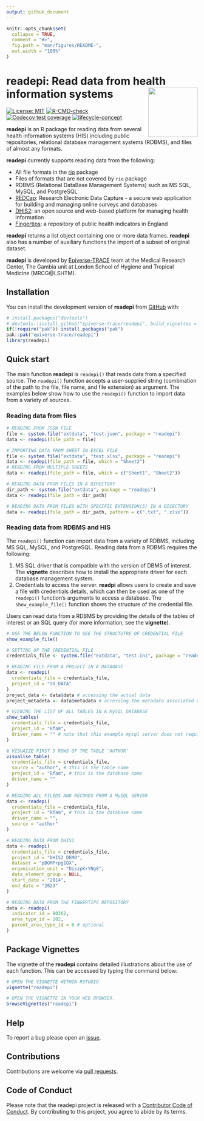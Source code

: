 ```yaml
---
output: github_document
---
```


<!-- README.md is generated from README.Rmd. Please edit that file -->

```r
knitr::opts_chunk$set(
  collapse = TRUE,
  comment = "#>",
  fig.path = "man/figures/README-",
  out.width = "100%"
)
```

# readepi: Read data from health information systems <img src="man/figures/logo.png" align="right" width="130"/>

<!-- badges: start -->
[![License: MIT](https://img.shields.io/badge/License-MIT-yellow.svg)](https://opensource.org/licenses/MIT) [![R-CMD-check](https://github.com/epiverse-trace/readepi/actions/workflows/R-CMD-check.yaml/badge.svg)](https://github.com/epiverse-trace/readepi/actions/workflows/R-CMD-check.yaml) [![Codecov test coverage](https://codecov.io/gh/epiverse-trace/readepi/branch/main/graph/badge.svg)](https://app.codecov.io/gh/epiverse-trace/readepi?branch=main) [![lifecycle-concept](https://raw.githubusercontent.com/reconverse/reconverse.github.io/master/images/badge-maturing.svg)](https://www.reconverse.org/lifecycle.html#concept)
<!-- badges: end -->

**readepi** is an R package for reading data from several health information systems (HIS) including public repositories, relational database management systems (RDBMS), and  files of almost any formats.

**readepi** currently supports reading data from the following:

-   All file formats in the [rio](https://cran.r-project.org/web/packages/rio/vignettes/rio.html) package\
-   Files of formats that are not covered  by `rio` package\
-   RDBMS (Relational DataBase Management Systems) such as MS SQL,  MySQL, and PostgreSQL\ 
- [REDCap](https://projectredcap.org/software/): Research Electronic Data Capture - a secure web application for building and managing online surveys and databases\
-   [DHIS2](https://dhis2.org/about/): an open source and web-based platform for   managing health information\
-   [Fingertips](https://fingertips.phe.org.uk/): a repository of public health indicators in England

**readepi** returns a list object containing one or more data frames. **readepi** also has a number of auxiliary functions the import of a subset of original dataset.

**readepi** is developed by [Epiverse-TRACE](https://data.org/initiatives/epiverse/) team at the Medical Research Center, The Gambia unit at London School of Hygiene and Tropical Medicine (MRCG@LSHTM).


## Installation

You can install the development version of **readepi** from [GitHub](https://github.com/) with:

```r
# install.packages("devtools")
# devtools::install_github("epiverse-trace/readepi", build_vignettes = TRUE)
if(!require("pak")) install.packages("pak")
pak::pak("epiverse-trace/readepi")
library(readepi)
```

## Quick start

The main function **readepi**  is `readepi()` that reads data from a specified source. The `readepi()` function accepts a user-supplied string (combination of the path to the file, file name, and file extension) as argument. The examples below show how to use the `readepi()` function to import data from a variety of sources.

### Reading data from files

```r
# READING FROM JSON FILE
file <- system.file("extdata", "test.json", package = "readepi")
data <- readepi(file_path = file)

# IMPORTING DATA FROM SHEET IN EXCEL FILE
file <- system.file("extdata", "test.xlsx", package = "readepi")
data <- readepi(file_path = file, which = "Sheet2")
# READING FROM MULTIPLE SHEETS 
data <- readepi(file_path = file, which = c("Sheet1", "Sheet2"))

# READING DATA FROM FILES IN A DIRECTORY
dir_path <- system.file("extdata", package = "readepi")
data <- readepi(file_path = dir_path)

# READING DATA FROM FILES WITH SPECIFIC EXTENSION(S) IN A DICECTORY
data <- readepi(file_path = dir_path, pattern = c(".txt", ".xlsx"))
```



### Reading data from RDBMS and HIS

The `readepi()` function can import data from a variety of RDBMS, including MS SQL, MySQL, and PostgreSQL. Reading data from a RDBMS requires the following:

1. MS SQL driver that is compatible with the version of DBMS of interest. The **vignette** describes how to install the appropriate driver for each database management system.\
2.  Credentials to access the server. **readpi** allows users to create and save a file with credentials details, which can then be used as one of the `readepi()` function's arguments to access a database. The `show_example_file()` function shows the structure of the credential file.

Users can read data from a RDBMS by providing the details of the tables of interest or an SQL query (for more information, see the **vignette**). 



```r
# USE THE BELOW FUNCTION TO SEE THE STRUCTUTRE OF CREDENTIAL FILE
show_example_file()

# SETTING UP THE CREDENTIAL FILE
credentials_file <- system.file("extdata", "test.ini", package = "readepi")

# READING FILE FROM A PROJECT IN A DATABASE
data <- readepi(
  credentials_file = credentials_file,
  project_id = "SD_DATA"
)
project_data <- data$data # accessing the actual data
project_metadeta <- data$metadata # accessing the metadata associated with project

# VIEWING THE LIST OF ALL TABLES IN A MySQL DATABASE
show_tables(
  credentials_file = credentials_file,
  project_id = "Rfam",
  driver_name = "" # note that this example mysql server does not require a driver
)

# VISUAIZE FIRST 5 ROWS OF THE TABLE 'AUTHOR'
visualise_table(
  credentials_file = credentials_file,
  source = "author", # this is the table name
  project_id = "Rfam", # this is the database name
  driver_name = ""
)

# READING ALL FILEDS AND RECORDS FROM A MySQL SERVER
data <- readepi(
  credentials_file = credentials_file,
  project_id = "Rfam", # this is the database name
  driver_name = "",
  source = "author"
)

# READING DATA FROM DHIS2
data <- readepi(
  credentials_file = credentials_file,
  project_id = "DHIS2_DEMO",
  dataset = "pBOMPrpg1QX",
  organisation_unit = "DiszpKrYNg8",
  data_element_group = NULL,
  start_date = "2014",
  end_date = "2023"
)

# READING DATA FROM THE FINGERTIPS REPOSITORY
data <- readepi(
  indicator_id = 90362,
  area_type_id = 202,
  parent_area_type_id = 6 # optional
)
```

## Package Vignettes

The vignette of the **readepi** contains detailed illustrations about the use of each function. This can be accessed by typing the command below:

```r
# OPEN THE VIGNETTE WITHIN RSTUDIO
vignette("readepi")

# OPEN THE VIGNETTE IN YOUR WEB BROWSER. 
browseVignettes("readepi")
```


## Help

To report a bug please open an [issue](https://github.com/{{ gh_repo }}/issues/new/choose).

## Contributions

Contributions are welcome via [pull requests](https://github.com/epiverse-trace/readepi/pulls).

## Code of Conduct

Please note that the readepi project is released with a [Contributor Code of Conduct](https://contributor-covenant.org/version/2/0/CODE_OF_CONDUCT.html). By contributing to this project, you agree to abide by its terms.
